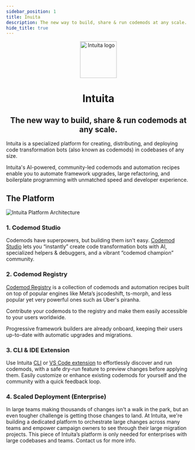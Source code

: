 ```yaml
---
sidebar_position: 1
title: Inuita
description: The new way to build, share & run codemods at any scale.
hide_title: true
---
```




<p align="center">
  <a href="https://intuita.io">
    <img src="/img/intuita-logo.png" height="100" alt="Intuita logo" />
  </a>
</p>
<h1 align="center">Intuita</h1>
<h2 align="center">The new way to build, share & run codemods at any scale.</h2>


Intuita is a specialized platform for creating, distributing, and deploying code transformation bots (also known as codemods) in codebases of any size.

Intuita's AI-powered, community-led codemods and automation recipes enable you to automate framework upgrades, large refactoring, and boilerplate programming with unmatched speed and developer experience.

## The Platform

![Intuita Platform Architecture](/img/docs/intuita-platform-architecture.png)


### 1. Codemod Studio

Codemods have superpowers, but building them isn't easy. [Codemod Studio](https://codemod.studio/) lets you “instantly” create code transformation bots with AI, specialized helpers & debuggers, and a vibrant “codemod champion” community.

### 2. Codemod Registry

[Codemod Registry](https://github.com/intuita-inc/codemod-registry) is a collection of codemods and automation recipes built on top of popular engines like Meta’s jscodeshift, ts-morph, and less popular yet very powerful ones such as Uber's piranha. 

Contribute your codemods to the registry and make them easily accessible to your users worldwide.

Progressive framework builders are already onboard, keeping their users up-to-date with automatic upgrades and migrations.

### 3. CLI & IDE Extension

Use Intuita [CLI](https://docs.intuita.io/docs/cli/quickstart) or [VS Code extension](https://marketplace.visualstudio.com/items?itemName=Intuita.intuita-vscode-extension) to effortlessly discover and run codemods, with a safe dry-run feature to preview changes before applying them. Easily customize or enhance existing codemods for yourself and the community with a quick feedback loop.

### 4. Scaled Deployment (Enterprise)

In large teams making thousands of changes isn't a walk in the park, but an even tougher challenge is getting those changes to land. At Intuita, we're building a dedicated platform to orchestrate large changes across many teams and empower campaign owners to see through their large migration projects. This piece of Intuita’s platform is only needed for enterprises with large codebases and teams. Contact us for more info.
